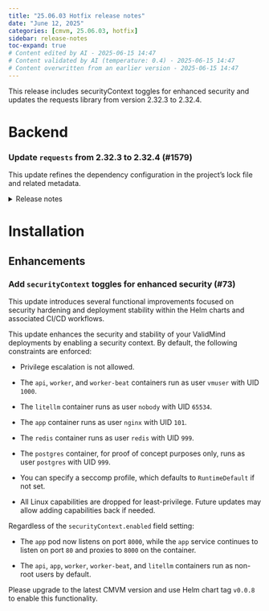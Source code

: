 ```yaml
---
title: "25.06.03 Hotfix release notes"
date: "June 12, 2025"
categories: [cmvm, 25.06.03, hotfix]
sidebar: release-notes
toc-expand: true
# Content edited by AI - 2025-06-15 14:47
# Content validated by AI (temperature: 0.4) - 2025-06-15 14:47
# Content overwritten from an earlier version - 2025-06-15 14:47
---
```


This release includes securityContext toggles for enhanced security and updates the requests library from version 2.32.3 to 2.32.4.

<!-- WARNING: Summary may not mention an enhancement PR -->

# Backend
<!--- Tag: [cmvm/25.06.03](https://github.com/validmind/backend/releases/tag/cmvm/25.06.03) --->
<!--- Compare API call: gh api repos/validmind/backend/compare/a52d60325160a252e5e976e2f1784b9905907bc6...a52d60325160a252e5e976e2f1784b9905907bc6 --->

<!-- ### Changes with no label -->


<!--- PR #1579: https://github.com/validmind/backend/pull/1579 --->
<!--- Labels: dependencies, python --->
### Update `requests` from 2.32.3 to 2.32.4 (#1579)

This update refines the dependency configuration in the project's lock file and related metadata.

<details>
<summary>Release notes</summary>
<p><em>Sourced from <a href="https://github.com/psf/requests/releases">requests's releases</a>.</em></p>
<blockquote>
<h2>v2.32.4</h2>
<h2>2.32.4 (2025-06-10)</h2>
<p><strong>Security</strong></p>
<ul>
<li>Fixed a security issue (CVE-2024-47081) where a maliciously crafted URL could cause credentials to be retrieved for the wrong hostname or machine from a `netrc` file. (<a href="https://redirect.github.com/psf/requests/issues/6965">#6965</a>)</li>
</ul>
<p><strong>Improvements</strong></p>
<ul>
<li>Improved documentation for better clarity and understanding.</li>
</ul>
<p><strong>Deprecations</strong></p>
<ul>
<li>Added support for PyPy 3.11 on Linux and macOS. (<a href="https://redirect.github.com/psf/requests/issues/6926">#6926</a>)</li>
<li>Removed support for PyPy 3.9 following its end of support. (<a href="https://redirect.github.com/psf/requests/issues/6926">#6926</a>)</li>
</ul>
</blockquote>
</details>


<!--- # Frontend --->
<!--- Tag cmvm/25.06.03 not found in frontend repository --->
<!-- No tag found in this repository -->

<!--- # Agents --->
<!--- Tag cmvm/25.06.03 not found in agents repository --->
<!-- No tag found in this repository -->

# Installation
<!--- Tag: [cmvm/25.06.03](https://github.com/validmind/installation/releases/tag/cmvm/25.06.03) --->
<!--- Compare API call: gh api repos/validmind/installation/compare/032e62eab8dbab7496551962fd07c802433984f4...032e62eab8dbab7496551962fd07c802433984f4 --->

## Enhancements


<!--- PR #73: https://github.com/validmind/installation/pull/73 --->
<!--- Labels: enhancement, security, breaking-change --->
### Add `securityContext` toggles for enhanced security (#73)

This update introduces several functional improvements focused on security hardening and deployment stability within the Helm charts and associated CI/CD workflows.

This update enhances the security and stability of your ValidMind deployments by enabling a security context. By default, the following constraints are enforced:

* Privilege escalation is not allowed.

* The `api`, `worker`, and `worker-beat` containers run as user `vmuser` with UID `1000`. 
* The `litellm` container runs as user `nobody` with UID `65534`.
* The `app` container runs as user `nginx` with UID `101`.
* The `redis` container runs as user `redis` with UID `999`.
* The `postgres` container, for proof of concept purposes only, runs as user `postgres` with UID `999`.

* You can specify a seccomp profile, which defaults to `RuntimeDefault` if not set.

* All Linux capabilities are dropped for least-privilege. Future updates may allow adding capabilities back if needed.

Regardless of the `securityContext.enabled` field setting:

* The `app` pod now listens on port `8000`, while the `app` service continues to listen on port `80` and proxies to `8000` on the container.

* The `api`, `app`, `worker`, `worker-beat`, and `litellm` containers run as non-root users by default.

Please upgrade to the latest CMVM version and use Helm chart tag `v0.0.8` to enable this functionality.


<!--- # Documentation --->
<!--- Tag cmvm/25.06.03 not found in documentation repository --->
<!-- No tag found in this repository -->

<!--- # Validmind-library --->
<!--- Tag cmvm/25.06.03 not found in validmind-library repository --->
<!-- No tag found in this repository -->
